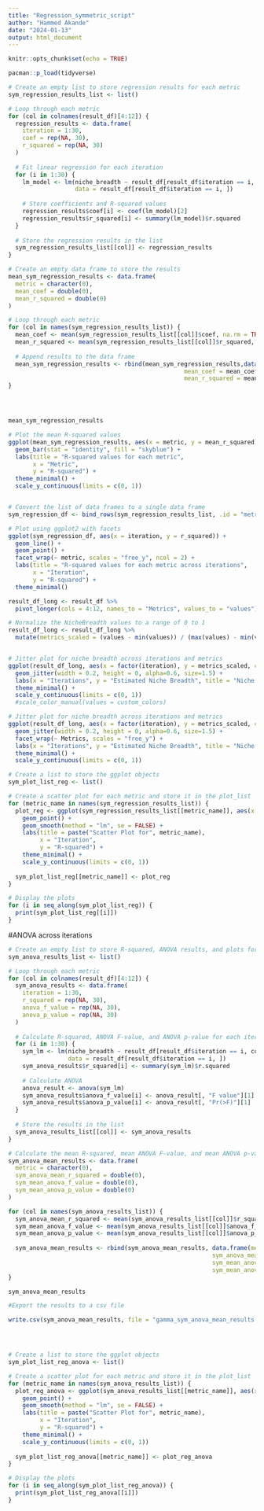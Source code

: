 ```yaml
---
title: "Regression_symmetric_script"
author: "Hammed Akande"
date: "2024-01-13"
output: html_document
---
```


```r
knitr::opts_chunk$set(echo = TRUE)
```


```r

pacman::p_load(tidyverse)


```


```r


# Create an empty list to store regression results for each metric
sym_regression_results_list <- list()

# Loop through each metric
for (col in colnames(result_df)[4:12]) { 
  regression_results <- data.frame(
    iteration = 1:30,
    coef = rep(NA, 30),
    r_squared = rep(NA, 30)
  )
  
  # Fit linear regression for each iteration
  for (i in 1:30) {
    lm_model <- lm(niche_breadth ~ result_df[result_df$iteration == i, col],
                   data = result_df[result_df$iteration == i, ])
    
    # Store coefficients and R-squared values
    regression_results$coef[i] <- coef(lm_model)[2]  
    regression_results$r_squared[i] <- summary(lm_model)$r.squared
  }
  
  # Store the regression results in the list
  sym_regression_results_list[[col]] <- regression_results
}

# Create an empty data frame to store the results
mean_sym_regression_results <- data.frame(
  metric = character(0),
  mean_coef = double(0),
  mean_r_squared = double(0)
)

# Loop through each metric
for (col in names(sym_regression_results_list)) {
  mean_coef <- mean(sym_regression_results_list[[col]]$coef, na.rm = TRUE)
  mean_r_squared <- mean(sym_regression_results_list[[col]]$r_squared, na.rm = TRUE)
  
  # Append results to the data frame
  mean_sym_regression_results <- rbind(mean_sym_regression_results,data.frame(metric = col, 
                                                  mean_coef = mean_coef,
                                                  mean_r_squared = mean_r_squared))
}




mean_sym_regression_results


```


```r

# Plot the mean R-squared values
ggplot(mean_sym_regression_results, aes(x = metric, y = mean_r_squared)) +
  geom_bar(stat = "identity", fill = "skyblue") +
  labs(title = "R-squared values for each metric",
       x = "Metric",
       y = "R-squared") +
  theme_minimal() +
  scale_y_continuous(limits = c(0, 1)) 


# Convert the list of data frames to a single data frame
sym_regression_df <- bind_rows(sym_regression_results_list, .id = "metric")

# Plot using ggplot2 with facets
ggplot(sym_regression_df, aes(x = iteration, y = r_squared)) +
  geom_line() +
  geom_point() +
  facet_wrap(~ metric, scales = "free_y", ncol = 2) +
  labs(title = "R-squared values for each metric across iterations",
       x = "Iteration",
       y = "R-squared") +
  theme_minimal()

```


```r


result_df_long <- result_df %>%
  pivot_longer(cols = 4:12, names_to = "Metrics", values_to = "values")

# Normalize the NicheBreadth values to a range of 0 to 1
result_df_long <- result_df_long %>%
  mutate(metrics_scaled = (values - min(values)) / (max(values) - min(values)))


# Jitter plot for niche breadth across iterations and metrics
ggplot(result_df_long, aes(x = factor(iteration), y = metrics_scaled, color = Metrics)) +
  geom_jitter(width = 0.2, height = 0, alpha=0.6, size=1.5) +
  labs(x = "Iterations", y = "Estimated Niche Breadth", title = "Niche Breadth Across Iterations and Metrics") +
  theme_minimal() +
  scale_y_continuous(limits = c(0, 1))
  #scale_color_manual(values = custom_colors)

```


```r

# Jitter plot for niche breadth across iterations and metrics
ggplot(result_df_long, aes(x = factor(iteration), y = metrics_scaled, color = Metrics)) +
  geom_jitter(width = 0.2, height = 0, alpha=0.6, size=1.5) +
  facet_wrap(~ Metrics, scales = "free_y") +
  labs(x = "Iterations", y = "Estimated Niche Breadth", title = "Niche Breadth Across Iterations and Metrics") +
  theme_minimal() +
  scale_y_continuous(limits = c(0, 1))

```



```r


# Create a list to store the ggplot objects
sym_plot_list_reg <- list()

# Create a scatter plot for each metric and store it in the plot_list
for (metric_name in names(sym_regression_results_list)) {
  plot_reg <- ggplot(sym_regression_results_list[[metric_name]], aes(x = iteration, y = r_squared)) +
    geom_point() +
    geom_smooth(method = "lm", se = FALSE) +
    labs(title = paste("Scatter Plot for", metric_name),
         x = "Iteration",
         y = "R-squared") +
    theme_minimal() +
    scale_y_continuous(limits = c(0, 1)) 
  
  sym_plot_list_reg[[metric_name]] <- plot_reg
}

# Display the plots
for (i in seq_along(sym_plot_list_reg)) {
  print(sym_plot_list_reg[[i]])
}

```




#ANOVA across iterations

```r


# Create an empty list to store R-squared, ANOVA results, and plots for each metric
sym_anova_results_list <- list()

# Loop through each metric
for (col in colnames(result_df)[4:12]) {  
  sym_anova_results <- data.frame(
    iteration = 1:30,
    r_squared = rep(NA, 30),
    anova_f_value = rep(NA, 30),
    anova_p_value = rep(NA, 30)
  )
  
  # Calculate R-squared, ANOVA F-value, and ANOVA p-value for each iteration
  for (i in 1:30) {
    sym_lm <- lm(niche_breadth ~ result_df[result_df$iteration == i, col],
                 data = result_df[result_df$iteration == i, ])
    sym_anova_results$r_squared[i] <- summary(sym_lm)$r.squared
    
    # Calculate ANOVA
    anova_result <- anova(sym_lm)
    sym_anova_results$anova_f_value[i] <- anova_result[, "F value"][1]
    sym_anova_results$anova_p_value[i] <- anova_result[, "Pr(>F)"][1]
  }
  
  # Store the results in the list
  sym_anova_results_list[[col]] <- sym_anova_results
}

# Calculate the mean R-squared, mean ANOVA F-value, and mean ANOVA p-value for each metric
sym_anova_mean_results <- data.frame(
  metric = character(0),
  sym_anova_mean_r_squared = double(0),
  sym_mean_anova_f_value = double(0),
  sym_mean_anova_p_value = double(0)
)

for (col in names(sym_anova_results_list)) {
  sym_anova_mean_r_squared <- mean(sym_anova_results_list[[col]]$r_squared, na.rm = TRUE)
  sym_mean_anova_f_value <- mean(sym_anova_results_list[[col]]$anova_f_value, na.rm = TRUE)
  sym_mean_anova_p_value <- mean(sym_anova_results_list[[col]]$anova_p_value, na.rm = TRUE)
  
  sym_anova_mean_results <- rbind(sym_anova_mean_results, data.frame(metric = col, 
                                                          sym_anova_mean_r_squared = sym_anova_mean_r_squared, 
                                                          sym_mean_anova_f_value = sym_mean_anova_f_value,
                                                          sym_mean_anova_p_value = sym_mean_anova_p_value))
}

sym_anova_mean_results


```


```r


#Export the results to a csv file

write.csv(sym_anova_mean_results, file = "gamma_sym_anova_mean_results.csv")





```



```r


# Create a list to store the ggplot objects
sym_plot_list_reg_anova <- list()

# Create a scatter plot for each metric and store it in the plot_list
for (metric_name in names(sym_anova_results_list)) {
  plot_reg_anova <- ggplot(sym_anova_results_list[[metric_name]], aes(x = iteration, y = r_squared)) +
    geom_point() +
    geom_smooth(method = "lm", se = FALSE) +
    labs(title = paste("Scatter Plot for", metric_name),
         x = "Iteration",
         y = "R-squared") +
    theme_minimal() +
    scale_y_continuous(limits = c(0, 1)) 
  
  sym_plot_list_reg_anova[[metric_name]] <- plot_reg_anova
}

# Display the plots
for (i in seq_along(sym_plot_list_reg_anova)) {
  print(sym_plot_list_reg_anova[[i]])
}

```






